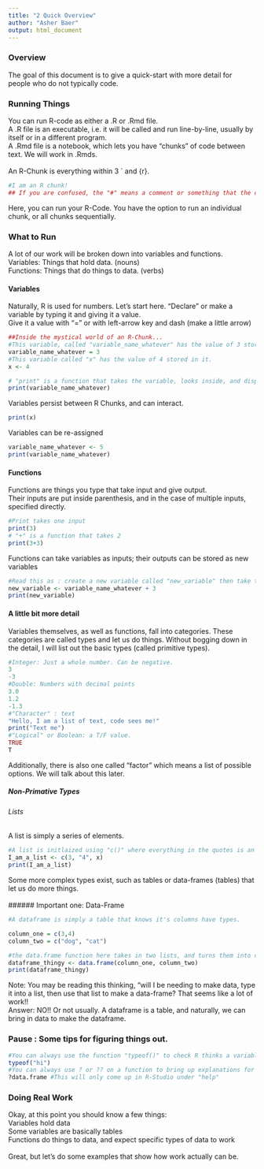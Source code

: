 ---
title: "2 Quick Overview"
author: "Asher Baer"
output: html_document
---

### Overview

The goal of this document is to give a quick-start with more detail for people who do not typically code.

### Running Things

You can run R-code as either a .R or .Rmd file.\
A .R file is an executable, i.e. it will be called and run line-by-line, usually by itself or in a different program.\
A .Rmd file is a notebook, which lets you have "chunks" of code between text. We will work in .Rmds.\
\
An R-Chunk is everything within 3 ` and {r}.
```{r}
#I am an R chunk!
## If you are confused, the "#" means a comment or something that the code ignores. I can say whatever here.
```
Here, you can run your R-Code. You have the option to run an individual chunk, or all chunks sequentially.

### What to Run
A lot of our work will be broken down into variables and functions.\
Variables: Things that hold data. (nouns)\
Functions: Things that do things to data. (verbs)\

#### Variables
Naturally, R is used for numbers. Let's start here.
"Declare" or make a variable by typing it and giving it a value.\
Give it a value with "=" or with left-arrow key and dash (make a little arrow)
```{r}
##Inside the mystical world of an R-Chunk...
#This variable, called "variable_name_whatever" has the value of 3 stored in it.
variable_name_whatever = 3
#This variable called "x" has the value of 4 stored in it.
x <- 4

# "print" is a function that takes the variable, looks inside, and displays the result
print(variable_name_whatever)
```

Variables persist between R Chunks, and can interact.
```{r}
print(x)
```
Variables can be re-assigned
```{r}
variable_name_whatever <- 5
print(variable_name_whatever)
```

#### Functions
Functions are things you type that take input and give output.\
Their inputs are put inside parenthesis, and in the case of multiple inputs, specified directly.

```{r}
#Print takes one input
print(3)
# "+" is a function that takes 2
print(3+3)
```
Functions can take variables as inputs; their outputs can be stored as new variables
```{r}
#Read this as : create a new variable called "new_variable" then take the number in "variable_name_whatever" add 3, save the result in new_variable
new_variable <- variable_name_whatever + 3
print(new_variable)
```
#### A little bit more detail
Variables themselves, as well as functions, fall into categories. These categories are called types and let us do things.
Without bogging down in the detail, I will list out the basic types (called primitive types).

```{r, results = "hold"}
#Integer: Just a whole number. Can be negative.
3
-3
#Double: Numbers with decimal points
3.0
1.2
-1.3
#"Character" : text
"Hello, I am a list of text, code sees me!"
print("Text me")
#"Logical" or Boolean: a T/F value. 
TRUE
T
```
Additionally, there is also one called "factor" which means a list of possible options. We will talk about this later.

##### Non-Primative Types

###### Lists
A list is simply a series of elements.\
```{r, results = "hold"}
#A list is initlaized using "c()" where everything in the quotes is an element.
I_am_a_list <- c(3, "4", x)
print(I_am_a_list)
```
Some more complex types exist, such as tables or data-frames (tables) that let us do more things.\
\
###### Important one: Data-Frame
```{r}
#A dataframe is simply a table that knows it's columns have types.

column_one = c(3,4)
column_two = c("dog", "cat")

#the data.frame function here takes in two lists, and turns them into columns.
dataframe_thingy <- data.frame(column_one, column_two)
print(dataframe_thingy)
```
Note: You may be reading this thinking, "will I be needing to make data, type it into a list, then use that list to make a data-frame? That seems like a lot of work!!\
Answer: NO!! Or not usually. A dataframe is a table, and naturally, we can bring in data to make the dataframe.

### Pause : Some tips for figuring things out.

```{r}
#You can always use the function "typeof()" to check R thinks a variable is.
typeof("hi")
#You can always use ? or ?? on a function to bring up explanations for how it works and what it expects.
?data.frame #This will only come up in R-Studio under "help"
```

### Doing Real Work
Okay, at this point you should know a few things: \
Variables hold data\
Some variables are basically tables\
Functions do things to data, and expect specific types of data to work\
\
Great, but let's do some examples that show how work actually can be.



